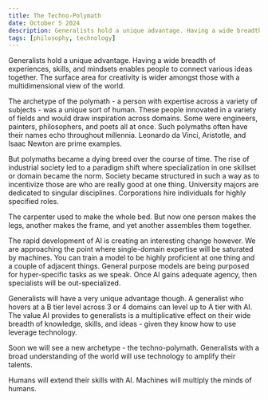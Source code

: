 ```yaml
---
title: The Techno-Polymath
date: October 5 2024
description: Generalists hold a unique advantage. Having a wide breadth of experiences, skills, and mindsets enables people to connect various ideas together. The surface area for creativity is wider amongst those with a multidimensional view of the world. 
tags: [philosophy, technology]
--- 
```


Generalists hold a unique advantage. 
Having a wide breadth of experiences, skills, and mindsets enables people to connect various ideas together. The surface area for creativity is wider amongst those with a multidimensional view of the world. 

The archetype of the polymath - a person with expertise across a variety of subjects - was a unique sort of human. These people innovated in a variety of fields and would draw inspiration across domains. Some were engineers, painters, philosophers, and poets all at once. Such polymaths often have their names echo throughout millennia. Leonardo da Vinci, Aristotle, and Isaac Newton are prime examples.

But polymaths became a dying breed over the course of time. 
The rise of industrial society led to a paradigm shift where specialization in one skillset or domain became the norm. Society became structured in such a way as to incentivize those are who are really good at one thing. University majors are dedicated to singular disciplines. Corporations hire individuals for highly specified roles. 

The carpenter used to make the whole bed.
But now one person makes the legs, another makes the frame, and yet another assembles them together.

The rapid development of AI is creating an interesting change however. 
We are approaching the point where single-domain expertise will be saturated by machines. You can train a model to be highly proficient at one thing and a couple of adjacent things. General purpose models are being purposed for hyper-specific tasks as we speak. Once AI gains adequate agency, then specialists will be out-specialized. 

Generalists will have a very unique advantage though. A generalist who hovers at a B tier level across 3 or 4 domains can level up to A tier with AI. The value AI provides to generalists is a multiplicative effect on their wide breadth of knowledge, skills, and ideas - given they know how to use leverage technology.

Soon we will see a new archetype - the techno-polymath. 
Generalists with a broad understanding of the world will use technology to amplify their talents.

Humans will extend their skills with AI. 
Machines will multiply the minds of humans. 

